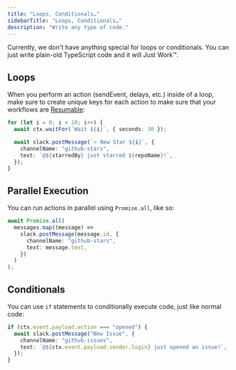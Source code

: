 ```yaml
---
title: "Loops, Conditionals…"
sidebarTitle: "Loops, Conditionals…"
description: "Write any type of code."
---
```


Currently, we don't have anything special for loops or conditionals. You can just write plain-old TypeScript code and it will Just Work™.

## Loops

When you perform an action (sendEvent, delays, etc.) inside of a loop, make sure to create unique keys for each action to make sure that your workflows are [Resumable](/guides/resumability):

```ts
for (let i = 0; i < 10; i++) {
  await ctx.waitFor(`Wait ${i}`, { seconds: 30 });

  await slack.postMessage(`⭐️ New Star ${i}`, {
    channelName: "github-stars",
    text: `@${starredBy} just starred ${repoName}!`,
  });
}
```

## Parallel Execution

You can run actions in parallel using `Promise.all`, like so:

```ts
await Promise.all(
  messages.map((message) =>
    slack.postMessage(message.id, {
      channelName: "github-stars",
      text: message.text,
    })
  )
);
```

## Conditionals

You can use `if` statements to conditionally execute code, just like normal code:

```ts
if (ctx.event.payload.action === "opened") {
  await slack.postMessage("New Issue", {
    channelName: "github-issues",
    text: `@${ctx.event.payload.sender.login} just opened an issue!`,
  });
}
```

